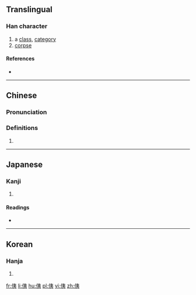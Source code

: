 ==Translingual==

===Han character===
{{Han char|rn=9|rad=人|as=06|sn=8|four=25232|canj=OKN,XOKN|ids=⿰亻夷}}

# a [[class]], [[category]]
# [[corpse]]

====References====
* {{Han ref|kx=0101.180|dkj=00582|dj=0214.090|hdz=10147.020|uh=4F87|ud=20359|bh=CBB7|bd=52151}}

----

==Chinese==
{{zh-forms}}

===Pronunciation===
{{zh-pron
|m=yí
|c=ji4
|mc=
|oc=
|ma=
|cat=n
}}

===Definitions===
# {{rfdef|lang=zh}}

----

==Japanese==

===Kanji===
{{ja-kanji|grade=|rs=人06}}

# {{defn|lang=ja|sort=人06}}

====Readings====
* {{ja-readings|on=[[い]] (i)|kun=[[ひとしい]] (hitoshii), [[つらねる]] (tsuraneru), [[うつる]] (utsuru)}}

----

==Korean==

===Hanja===
{{ko-hanja|hangeul=[[이]]|rv=i|mr=i}}

# {{defn|lang=ko|sort=人06}}

[[fr:侇]]
[[li:侇]]
[[hu:侇]]
[[pl:侇]]
[[vi:侇]]
[[zh:侇]]